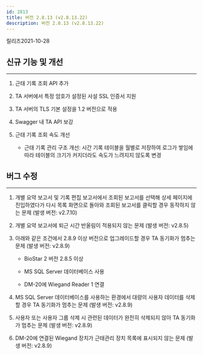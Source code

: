 ```yaml
---
id: 2813
title: 버전 2.8.13 (v2.8.13.22)
description: 버전 2.8.13 (v2.8.13.22)
---
```


릴리즈<Separator/>2021-10-28

## 신규 기능 및 개선

---

1. 근태 기록 조회 API 추가

1. TA 서버에서 특정 암호가 설정된 사설 SSL 인증서 지원

1. TA 서버의 TLS 기본 설정을 1.2 버전으로 적용

1. Swagger 내 TA API 보강

1. 근태 기록 조회 속도 개선

    * 근태 기록 관리 구조 개선: 시간 기록 테이블을 월별로 저장하여 로그가 쌓임에 따라 테이블의 크기가 커지더라도 속도가 느려지지 않도록 변경

## 버그 수정

---

1. 개별 요약 보고서 및 기록 편집 보고서에서 조회된 보고서를 선택해 상세 페이지에 진입하였다가 다시 목록 화면으로 돌아와 조회된 보고서를 클릭할 경우 동작하지 않는 문제 (발생 버전: v2.7.10)

1. 개별 요약 보고서에 퇴근 시간 반올림이 적용되지 않는 문제 (발생 버전: v2.8.5)

1. 아래와 같은 조건에서 2.8.9 이상 버전으로 업그레이드할 경우 TA 동기화가 멈추는 문제 (발생 버전: v2.8.9)

    * BioStar 2 버전 2.8.5 이상

    * MS SQL Server 데이터베이스 사용

    * DM-20에 Wiegand Reader 1 연결

1. MS SQL Server 데이터베이스를 사용하는 환경에서 대량의 사용자 데이터를 삭제할 경우 TA 동기화가 멈추는 문제 (발생 버전: v2.8.9)

1. 사용자 또는 사용자 그룹 삭제 시 관련된 데이터가 완전히 삭제되지 않아 TA 동기화가 멈추는 문제 (발생 버전: v2.8.9)

1. DM-20에 연결된 Wiegand 장치가 근태관리 장치 목록에 표시되지 않는 문제 (발생 버전: v2.8.9)